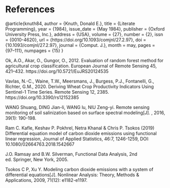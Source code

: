 # References {.unnumbered}

::: {#refs}
@article{knuth84, author = {Knuth, Donald E.}, title = {Literate Programming}, year = {1984}, issue_date = {May 1984}, publisher = {Oxford University Press, Inc.}, address = {USA}, volume = {27}, number = {2}, issn = {0010-4620}, url = {https://doi.org/10.1093/comjnl/27.2.97}, doi = {10.1093/comjnl/27.2.97}, journal = {Comput. J.}, month = may, pages = {97--111}, numpages = {15} }
:::

Ok, A.O., Akar, O., Gungor, O., 2012. Evaluation of random forest method for agricultural crop classification. European Journal of Remote Sensing 45, 421--432. https://doi.org/10.5721/EuJRS20124535

Vavlas, N.-C., Waine, T.W., Meersmans, J., Burgess, P.J., Fontanelli, G., Richter, G.M., 2020. Deriving Wheat Crop Productivity Indicators Using Sentinel-1 Time Series. Remote Sensing 12, 2385. https://doi.org/10.3390/rs12152385

WANG Shuang, DING Jian-li, WANG lu, NIU Zeng-yi. Remote sensing monitoring of soil salinization based on surface spectral modeling\[J\]. , 2016, 39(1): 190-198.

Ram C. Kafle, Keshav P. Pokhrel, Netra Khanal & Chris P. Tsokos (2019) Differential equation model of carbon dioxide emissions using functional linear regression, Journal of Applied Statistics, 46:7, 1246-1259, DOI: 10.1080/02664763.2018.1542667

J.O. Ramsay and B.W. Silverman, Functional Data Analysis, 2nd ed. Springer, New York, 2005.

Tsokos C P, Xu Y. Modeling carbon dioxide emissions with a system of differential equations\[J\]. Nonlinear Analysis: Theory, Methods & Applications, 2009, 71(12): e1182-e1197.
